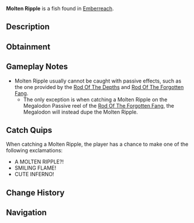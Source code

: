 {{FishInfobox
|image          = Molten Ripple.png
|rarity         = Secret
|sea            = Second Sea
|location       = [[Emberreach]]
|sublocation    = 
|sources        = Fishing Rod
|nopassive      = 1
|radar_location = 
|prog_speed     = -85
|xp             = 6000
|weather        = Windy
|time           = Day
|season         = Summer
|bait           = Luminous Larva
|base_weight    = 3600
|base_value     = 12600
|weight_range   = 2250
|base_chance    = 1
|base_resil     = 5
}}
'''Molten Ripple''' is a {{Rarity|Secret}} fish found in [[Emberreach]].

== Description ==
{{Description|A round, cheerful fish, its surface rippling with molten charm.|Bestiary Entry}}

== Obtainment ==
{{Description|It bobs where the winds warm the ancient glow.|Bestiary Hint}}
{{Fish Availability|
Emberreach/Volcano
|top_rods      = 
Great Rod of Oscar\1846.41\38951.67;
Astralhook Rod\1625.3\39328.3;
Fang of the Eclipse\1327.92\40451.91;
Carrot Rod\1152.32\31819.77;
Free Spirit Rod\1071.92\28607.43;
Steady Rod\436.23\15649.13;
Krampus's Rod\432.61\15996.59;
Lobster Rod\1044.36\29756.53;
Magnet Rod\342.35\12962.39;
Blazebringer Rod\884.69\26338.17;
Verdant Shear Rod\822.83\25362.01;
Seraphic Rod\716.26\22077.27;
Challenger's Rod\691.84\22397.22;
Ethereal Prism Rod\686.69\20103.69;
Trident Rod\673.75\20767.1;
No-Life Rod\618.08\20137.61;
Rod Of The Forgotten Fang\590.92\18322.74;
Rod Of The Exalted One\550.8\16585.72;
Depthseeker Rod\513.88\17538.3;
Rod Of The Depths\504.09\15916.69;
Avalanche Rod\468.51\16033.87;
Volcanic Rod\464.46\15430.69;
Zeus Rod\444.25\14759.11
|recommended   = Astralhook Rod
}}

== Gameplay Notes ==
* Molten Ripple usually cannot be caught with passive effects, such as the one provided by the [[Rod Of The Depths]] and [[Rod Of The Forgotten Fang]].
** The only exception is when catching a Molten Ripple on the Megalodon Passive reel of the [[Rod Of The Forgotten Fang]], the Megalodon will instead dupe the Molten Ripple.

== Catch Quips ==
When catching a Molten Ripple, the player has a chance to make one of the following exclamations:
* A MOLTEN RIPPLE?!
* SMILING FLAME!
* CUTE INFERNO!

== Change History ==
{{Change History|{{subst:Current Version}}}}

== Navigation ==
{{Fish Navbox|Emberreach}}